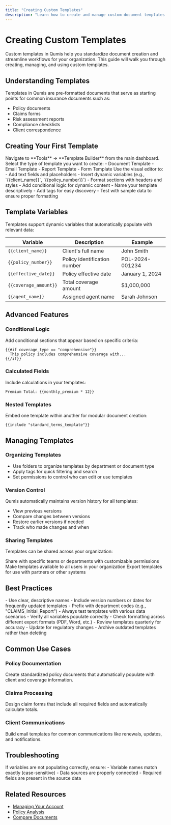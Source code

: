 ```yaml
---
title: "Creating Custom Templates"
description: "Learn how to create and manage custom document templates in Qumis"
---
```


# Creating Custom Templates

Custom templates in Qumis help you standardize document creation and streamline workflows for your organization. This guide will walk you through creating, managing, and using custom templates.

## Understanding Templates

Templates in Qumis are pre-formatted documents that serve as starting points for common insurance documents such as:

- Policy documents
- Claims forms
- Risk assessment reports
- Compliance checklists
- Client correspondence

## Creating Your First Template

<Steps>
  <Step title="Access Template Builder">
    Navigate to **Tools** → **Template Builder** from the main dashboard.
  </Step>

  <Step title="Choose Template Type">
    Select the type of template you want to create:
    - Document Template
    - Email Template
    - Report Template
    - Form Template
  </Step>

  <Step title="Design Your Template">
    Use the visual editor to:
    - Add text fields and placeholders
    - Insert dynamic variables (e.g., `{{client_name}}`, `{{policy_number}}`)
    - Format sections with headers and styles
    - Add conditional logic for dynamic content
  </Step>

  <Step title="Save and Test">
    - Name your template descriptively
    - Add tags for easy discovery
    - Test with sample data to ensure proper formatting
  </Step>
</Steps>

## Template Variables

Templates support dynamic variables that automatically populate with relevant data:

| Variable | Description | Example |
|----------|-------------|---------|
| `{{client_name}}` | Client's full name | John Smith |
| `{{policy_number}}` | Policy identification number | POL-2024-001234 |
| `{{effective_date}}` | Policy effective date | January 1, 2024 |
| `{{coverage_amount}}` | Total coverage amount | $1,000,000 |
| `{{agent_name}}` | Assigned agent name | Sarah Johnson |

## Advanced Features

### Conditional Logic

Add conditional sections that appear based on specific criteria:

```text
{{#if coverage_type == "comprehensive"}}
  This policy includes comprehensive coverage with...
{{/if}}
```

### Calculated Fields

Include calculations in your templates:

```text
Premium Total: {{monthly_premium * 12}}
```

### Nested Templates

Embed one template within another for modular document creation:

```text
{{include "standard_terms_template"}}
```

## Managing Templates

### Organizing Templates

- Use folders to organize templates by department or document type
- Apply tags for quick filtering and search
- Set permissions to control who can edit or use templates

### Version Control

Qumis automatically maintains version history for all templates:

- View previous versions
- Compare changes between versions
- Restore earlier versions if needed
- Track who made changes and when

### Sharing Templates

Templates can be shared across your organization:

<Tabs>
  <Tab title="Team Sharing">
    Share with specific teams or departments with customizable permissions
  </Tab>
  <Tab title="Organization-Wide">
    Make templates available to all users in your organization
  </Tab>
  <Tab title="External Sharing">
    Export templates for use with partners or other systems
  </Tab>
</Tabs>

## Best Practices

<AccordionGroup>
  <Accordion title="Naming Conventions">
    - Use clear, descriptive names
    - Include version numbers or dates for frequently updated templates
    - Prefix with department codes (e.g., "CLAIMS_Initial_Report")
  </Accordion>

  <Accordion title="Testing">
    - Always test templates with various data scenarios
    - Verify all variables populate correctly
    - Check formatting across different export formats (PDF, Word, etc.)
  </Accordion>

  <Accordion title="Maintenance">
    - Review templates quarterly for accuracy
    - Update for regulatory changes
    - Archive outdated templates rather than deleting
  </Accordion>
</AccordionGroup>

## Common Use Cases

### Policy Documentation
Create standardized policy documents that automatically populate with client and coverage information.

### Claims Processing
Design claim forms that include all required fields and automatically calculate totals.

### Client Communications
Build email templates for common communications like renewals, updates, and notifications.

## Troubleshooting

<Warning>
  If variables are not populating correctly, ensure:
  - Variable names match exactly (case-sensitive)
  - Data sources are properly connected
  - Required fields are present in the source data
</Warning>

## Related Resources

- [Managing Your Account](/guides/managing-your-account)
- [Policy Analysis](/reports/policy-analysis)
- [Compare Documents](/reports/comparisons)